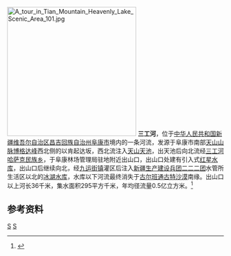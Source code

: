 [[File:A_tour_in_Tian_Mountain_Heavenly_Lake_Scenic_Area_101.jpg|300px]]
'''三工河'''，位于[[中华人民共和国|中华人民共和国]][[新疆维吾尔自治区|新疆维吾尔自治区]][[昌吉回族自治州|昌吉回族自治州]][[阜康市|阜康市]]境内的一条河流，发源于阜康市南部[[天山山脉|天山山脉]][[博格达峰|博格达峰]]西北侧的以肯起达坂，西北流注入[[天山天池|天山天池]]，出天池后向北流经[[三工河哈萨克民族乡|三工河哈萨克民族乡]]，于阜康林场管理局驻地附近出山口，出山口处建有引入式[[红星水库_(阜康)|红星水库]]，出山口后继续向北，经[[九运街镇|九运街镇]]灌区后注入[[新疆生产建设兵团二二二团|新疆生产建设兵团二二二团]]水管所生活区以北的[[冰湖水库|冰湖水库]]，水库以下河流最终消失于[[古尔班通古特沙漠|古尔班通古特沙漠]]南缘。出山口以上河长36千米，集水面积295平方千米，年均径流量0.5亿立方米。<ref name="中国河湖大典">{{cite book zh |author=《[[中国河湖大典|中国河湖大典]]》编纂委员会 |title=《中国河湖大典·西北诸河卷》 |format=M |edition=1 |location=北京 |publisher=中国水利水电出版社 |date=2014年8月 |pages=142页 |id= ISBN 978-7-5170-2566-5}}</ref>


== 参考资料 ==
{{reflist}}
{{China-river-stub}}
[[Category:新疆河流|S]]
[[Category:阜康市|S]]